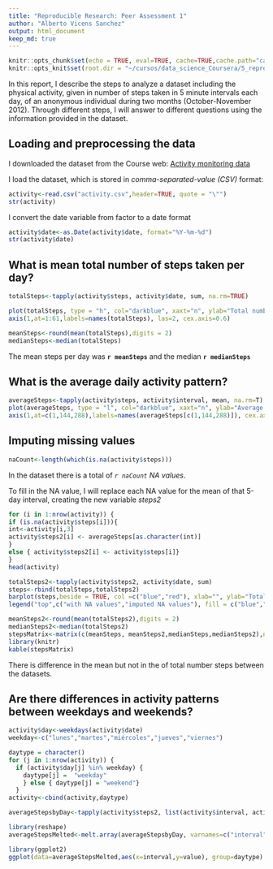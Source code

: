 ```yaml
---
title: "Reproducible Research: Peer Assessment 1"
author: "Alberto Vicens Sanchez"
output: html_document
keep_md: true
---
```


```r
knitr::opts_chunk$set(echo = TRUE, eval=TRUE, cache=TRUE,cache.path="cache/", fig.path = "cache/", autodep=TRUE)
knitr::opts_knit$set(root.dir = "~/cursos/data_science_Coursera/5_reproducible_research/RepData_PeerAssessment1/")
```

In this report, I describe the steps to analyze a dataset including the physical activity, given in number of steps taken in 5 minute intervals each day, of an anonymous individual during two months (October-November 2012). Through different steps, I will answer to different questions using the information provided in the dataset. 

## Loading and preprocessing the data
I downloaded the dataset from the Course web: 
[Activity monitoring data](https://d396qusza40orc.cloudfront.net/repdata%2Fdata%2Factivity.zip)

I load the dataset, which is stored in *comma-separated-value (CSV)* format:
```r
activity<-read.csv("activity.csv",header=TRUE, quote = "\"")
str(activity)
```
I convert the date variable from factor to a date format
```r
activity$date<-as.Date(activity$date, format="%Y-%m-%d")
str(activity$date)
```

## What is mean total number of steps taken per day?

```r
totalSteps<-tapply(activity$steps, activity$date, sum, na.rm=TRUE)

plot(totalSteps, type = "h", col="darkblue", xaxt="n", ylab="Total number of steps", lwd=2, xlab="", main="Total number of steps per day")
axis(1,at=1:61,labels=names(totalSteps), las=2, cex.axis=0.6)
```
```r
meanSteps<-round(mean(totalSteps),digits = 2)
medianSteps<-median(totalSteps)
```
The mean steps per day was **`r meanSteps`** and the median **`r medianSteps`** 

## What is the average daily activity pattern?

```r
averageSteps<-tapply(activity$steps, activity$interval, mean, na.rm=T)
plot(averageSteps, type = "l", col="darkblue", xaxt="n", ylab="Average number of steps", lwd=2, xlab="5-minute interval", main="Average number of steps per interval")
axis(1,at=c(1,144,288),labels=names(averageSteps[c(1,144,288)]), cex.axis=0.6)
```

## Imputing missing values

```r
naCount<-length(which(is.na(activity$steps)))
``` 
In the dataset there is a total of *`r naCount` NA values*.

To fill in the NA value, I will replace each NA value for the mean of that 5-day interval, creating the new variable *steps2*
```r
for (i in 1:nrow(activity)) {
if (is.na(activity$steps[i])){
int<-activity[i,3]
activity$steps2[i] <- averageSteps[as.character(int)]
}
else { activity$steps2[i] <- activity$steps[i]}
}
head(activity)
```

```r
totalSteps2<-tapply(activity$steps2, activity$date, sum)
steps<-rbind(totalSteps,totalSteps2)
barplot(steps,beside = TRUE, col =c("blue","red"), xlab="", ylab="Total number of steps",main="Total number of steps per day", cex.axis=0.8, cex.names=0.6, las=2)
legend("top",c("with NA values","imputed NA values"), fill = c("blue","red"), cex = 0.8,bty = "n")
```
```r
meanSteps2<-round(mean(totalSteps2),digits = 2)
medianSteps2<-median(totalSteps2)
stepsMatrix<-matrix(c(meanSteps, meanSteps2,medianSteps,medianSteps2),nrow=2,ncol=2,dimnames=list(c("means","medians"),c("with NA","imputted NA")))
library(knitr)
kable(stepsMatrix)
```

There is difference in the mean but not in the of total number steps between the datasets.

## Are there differences in activity patterns between weekdays and weekends?
```r
activity$day<-weekdays(activity$date)
weekday<-c("lunes","martes","miércoles","jueves","viernes")

daytype = character()
for (j in 1:nrow(activity)) {
  if (activity$day[j] %in% weekday) {
    daytype[j] =  "weekday" 
    } else { daytype[j] = "weekend"}
  }
activity<-cbind(activity,daytype)

averageStepsbyDay<-tapply(activity$steps2, list(activity$interval, activity$daytype), mean, na.rm=T)

library(reshape)
averageStepsMelted<-melt.array(averageStepsbyDay, varnames=c("interval","daytype"))

library(ggplot2)
ggplot(data=averageStepsMelted,aes(x=interval,y=value), group=daytype) + geom_line(aes(color = daytype), size = 1.2) + theme(legend.position = "top") + xlab("5 inutes-interval") + ylab("average number of steps") + labs(title="Average number of steps beetwen weekdays and weekend", color ="Day type")
```

